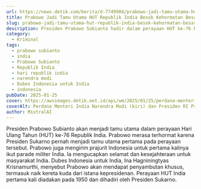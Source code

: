 ```yaml
---
url: https://news.detik.com/berita/d-7749904/prabowo-jadi-tamu-utama-hut-republik-india-besok-kehormatan-besar-bagi-saya
title: Prabowo Jadi Tamu Utama HUT Republik India Besok Kehormatan Besar bagi Saya
slug: prabowo-jadi-tamu-utama-hut-republik-india-besok-kehormatan-besar-bagi-saya
description: Presiden Prabowo Subianto hadir dalam perayaan HUT ke-76 Republik India sebagai tamu utama besok. Menurutnya, undangan tamu utama itu sebuah kehormatan besar.
category:
  - Kriminal
tags:
  - prabowo subianto
  - india
  - Prabowo Subianto
  - Republik India
  - hari republik india
  - narendra modi
  - Dubes Indonesia untuk India
  - indonesia
pubDate: 2025-01-25
cover: https://awsimages.detik.net.id/api/wm/2025/01/25/perdana-menteri-pm-india-narendra-modi-kiri-dan-presiden-ri-prabowo-subianto-kanan-dok-laily-rachev-biro-pers-serpres_169.jpeg?wid=54&w=650&v=1&t=jpeg
coverAlt: Perdana Menteri India Narendra Modi (kiri) dan Presiden RI Prabowo Subianto (Laily Rachev/Biro Pers Setpres)
author: MixtralAI
---
```

Presiden Prabowo Subianto akan menjadi tamu utama dalam perayaan Hari Ulang Tahun (HUT) ke-76 Republik India. Prabowo merasa terhormat karena Presiden Sukarno pernah menjadi tamu utama pertama pada perayaan tersebut. Prabowo juga mengirim prajurit Indonesia untuk pertama kalinya ikut parade militer India. Ia mengucapkan selamat dan kesejahteraan untuk masyarakat India. Dubes Indonesia untuk India, Ina Hagniningtyas Krisnamurthi, menyebut Prabowo akan mendapat penyambutan khusus, termasuk naik kereta kuda dari istana kepresidenan. Perayaan HUT India pertama kali diadakan pada 1950 dan dihadiri oleh Presiden Sukarno.
